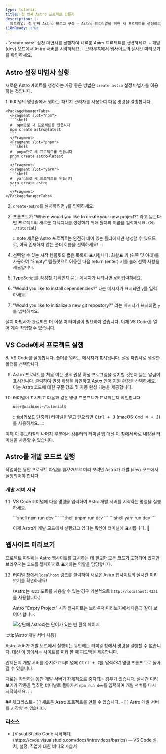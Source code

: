 ```yaml
---
type: tutorial
title: 첫 번째 Astro 프로젝트 만들기
description: |-
  튜토리얼: 첫 번째 Astro 블로그 구축 — Astro 튜토리얼을 위한 새 프로젝트를 생성하고 코딩 준비
i18nReady: true
---
```



<PreCheck>
  - `create astro` 설정 마법사를 실행하여 새로운 Astro 프로젝트를 생성하세요.
  - 개발 (dev) 모드에서 Astro 서버를 시작하세요.
  - 브라우저에서 웹사이트의 실시간 미리보기를 확인하세요.
</PreCheck>

## Astro 설정 마법사 실행

새로운 Astro 사이트를 생성하는 가장 좋은 방법은 `create astro` 설정 마법사를 이용하는 것입니다.

<Steps>
1. 터미널의 명령줄에서 원하는 패키지 관리자를 사용하여 다음 명령을 실행합니다.

    <PackageManagerTabs>
      <Fragment slot="npm">
      ```shell
      #  npm으로 새 프로젝트를 만듭니다
      npm create astro@latest
      ```
      </Fragment>
      <Fragment slot="pnpm">
      ```shell
      #  pnpm으로 새 프로젝트를 만듭니다
      pnpm create astro@latest
      ```
      </Fragment>
      <Fragment slot="yarn">
      ```shell
      #  yarn으로 새 프로젝트를 만듭니다
      yarn create astro
      ```
      </Fragment>
    </PackageManagerTabs>

2. `create-astro`를 설치하려면 `y`를 입력하세요.

3. 프롬프트가 "Where would you like to create your new project?" 라고 묻는다면 프로젝트의 새로운 디렉터리를 생성하기 위해 폴더의 이름을 입력하세요. (예: `./tutorial`)

    :::note
    새로운 Astro 프로젝트는 완전히 비어 있는 폴더에서만 생성할 수 있으므로, 아직 존재하지 않는 폴더 이름을 선택하세요!
    :::

4. 선택할 수 있는 시작 템플릿의 짧은 목록이 표시됩니다. 화살표 키 (위쪽 및 아래)를 사용하여 "Empty" 템플릿으로 이동한 다음 return (enter) 키를 눌러 선택 사항을 제출합니다.

5. TypeScript를 작성할 계획인지 묻는 메시지가 나타나면 `n`을 입력하세요.

6. "Would you like to install dependencies?" 라는 메시지가 표시되면 `y`를 입력하세요.

7. "Would you like to initialize a new git repository?" 라는 메시지가 표시되면 `y`를 입력하세요.
</Steps>

설치 마법사가 완료되면 더 이상 이 터미널이 필요하지 않습니다. 이제 VS Code를 열어 계속 작업할 수 있습니다.

## VS Code에서 프로젝트 실행

<Steps>
8. VS Code를 실행합니다. 폴더를 열라는 메시지가 표시됩니다. 설정 마법사로 생성한 폴더를 선택합니다.

9. Astro 프로젝트를 처음 여는 경우 권장 확장 프로그램을 설치할 것인지 묻는 알림이 표시됩니다. 클릭하여 권장 확장을 확인하고 [Astro 언어 지원 확장](https://marketplace.visualstudio.com/items?itemName=astro-build.astro-vscode)을 선택하세요. 이는 Astro 코드에 대한 구문 강조 및 자동 완성 기능을 제공합니다.

10. 터미널이 표시되고 다음과 같은 명령 프롬프트가 표시되는지 확인합니다.

    ```sh
    user@machine:~/tutorial$
    ```

    :::tip[키보드 단축키]
    터미널을 열고 닫으려면 <kbd>Ctrl + J</kbd> (macOS: <kbd>Cmd ⌘ + J</kbd>)를 사용하세요.
    :::
</Steps>

이제 이 튜토리얼의 나머지 부분에서 컴퓨터의 터미널 앱 대신 이 창에서 바로 내장된 터미널을 사용할 수 있습니다.

## Astro를 개발 모드로 실행

작업하는 동안 프로젝트 파일을 _웹사이트로_ 미리 보려면 Astro가 개발 (dev) 모드에서 실행되어야 합니다.

### 개발 서버 시작

<Steps>

11. VS Code 터미널에 다음 명령을 입력하여 Astro 개발 서버를 시작하는 명령을 실행하세요.

    <PackageManagerTabs>
      <Fragment slot="npm">
      ```shell
      npm run dev
      ```
      </Fragment>
      <Fragment slot="pnpm">
      ```shell
      pnpm run dev
      ```
      </Fragment>
      <Fragment slot="yarn">
      ```shell
      yarn run dev
      ```
      </Fragment>
    </PackageManagerTabs>

    이제 Astro가 개발 모드에서 실행되고 있다는 확인이 터미널에 표시됩니다. 🚀
</Steps>

## 웹사이트 미리보기

프로젝트 파일에는 Astro 웹사이트를 표시하는 데 필요한 모든 코드가 포함되어 있지만 브라우저는 코드를 웹페이지로 표시하는 역할을 담당합니다.

<Steps>

12. 터미널 창에서 `localhost` 링크를 클릭하여 새로운 Astro 웹사이트의 실시간 미리보기를 확인하세요!

    (Astro는 `4321` 포트를 사용할 수 있는 경우 기본적으로 `http://localhost:4321`을 사용합니다.)

    Astro "Empty Project" 시작 웹사이트는 브라우저 미리보기에서 다음과 같이 보여야 합니다.

    ![상단에 Astro라는 단어가 있는 빈 흰색 페이지.](/tutorial/minimal.png)

</Steps>

:::tip[Astro 개발 서버 사용]

Astro 서버가 개발 모드에서 실행되는 동안에는 터미널 창에서 명령을 실행할 수 없습니다. 대신 이 창에서는 사이트를 미리 볼 때 피드백을 제공합니다.

언제든지 개발 서버를 중지하고 터미널에 <kbd>Ctrl + C</kbd>를 입력하여 명령 프롬프트로 돌아갈 수 있습니다.

때로는 작업하는 동안 개발 서버가 자체적으로 중지되는 경우가 있습니다. 실시간 미리보기가 작동을 멈추면 터미널로 돌아가서 `npm run dev`를 입력하여 개발 서버를 다시 시작하세요.
:::

<Box icon="check-list">
## 체크리스트

<Checklist>
- [ ] 새로운 Astro 프로젝트를 만들 수 있습니다.
- [ ] Astro 개발 서버를 시작할 수 있습니다.
</Checklist>
</Box>

### 리소스

- <p>[Visual Studio Code 시작하기](https://code.visualstudio.com/docs/introvideos/basics) <Badge class="neutral-badge" text="외부 링크" /> — VS Code 설치, 설정, 작업에 대한 비디오 자습서</p>
